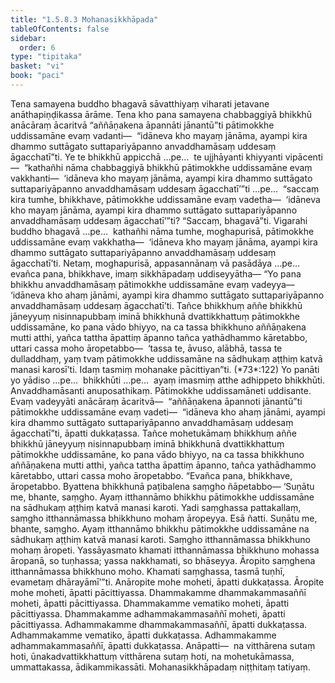 ```yaml
---
title: "1.5.8.3 Mohanasikkhāpada"
tableOfContents: false
sidebar:
  order: 6
type: "tipitaka"
basket: "vi"
book: "paci"
---
```



<DynamicBreadcrumb />

<Division number="443" book="paci" bookNo="2" page="189">

<Paragraph number="1329" book="paci">
Tena samayena buddho bhagavā sāvatthiyaṃ viharati jetavane anāthapiṇḍikassa ārāme. Tena kho pana samayena chabbaggiyā bhikkhū anācāraṃ ācaritvā “aññāṇakena āpannāti jānantū”ti pātimokkhe uddissamāne evaṃ vadanti—  “idāneva kho mayaṃ jānāma, ayampi kira dhammo suttāgato suttapariyāpanno anvaddhamāsaṃ uddesaṃ āgacchatī”ti.
</Paragraph>

<Paragraph number="1330" book="paci">
Ye te bhikkhū appicchā …pe…  te ujjhāyanti khiyyanti vipācenti—  “kathañhi nāma chabbaggiyā bhikkhū pātimokkhe uddissamāne evaṃ vakkhanti—  ‘idāneva kho mayaṃ jānāma, ayampi kira dhammo suttāgato suttapariyāpanno anvaddhamāsaṃ uddesaṃ āgacchatī’”ti …pe…  “saccaṃ kira tumhe, bhikkhave, pātimokkhe uddissamāne evaṃ vadetha—  ‘idāneva kho mayaṃ jānāma, ayampi kira dhammo suttāgato suttapariyāpanno anvaddhamāsaṃ uddesaṃ āgacchatī’”ti? “Saccaṃ, bhagavā”ti. Vigarahi buddho bhagavā …pe…  kathañhi nāma tumhe, moghapurisā, pātimokkhe uddissamāne evaṃ vakkhatha—  ‘idāneva kho mayaṃ jānāma, ayampi kira dhammo suttāgato suttapariyāpanno anvaddhamāsaṃ uddesaṃ āgacchatī’ti. Netaṃ, moghapurisā, appasannānaṃ vā pasādāya …pe…  evañca pana, bhikkhave, imaṃ sikkhāpadaṃ uddiseyyātha—
</Paragraph>

</Division>
<Division number="444" book="paci" bookNo="2" page="190">

<Paragraph number="1331" book="paci">
<Emphasis>“Yo pana bhikkhu anvaddhamāsaṃ pātimokkhe uddissamāne evaṃ vadeyya—  ‘idāneva kho ahaṃ jānāmi, ayampi kira dhammo suttāgato suttapariyāpanno anvaddhamāsaṃ uddesaṃ āgacchatī’ti. Tañce bhikkhuṃ aññe bhikkhū jāneyyuṃ nisinnapubbaṃ iminā bhikkhunā dvattikkhattuṃ pātimokkhe uddissamāne, ko pana vādo bhiyyo, na ca tassa bhikkhuno aññāṇakena mutti atthi, yañca tattha āpattiṃ āpanno tañca yathādhammo kāretabbo, uttari cassa moho āropetabbo—  ‘tassa te, āvuso, alābhā, tassa te dulladdhaṃ, yaṃ tvaṃ pātimokkhe uddissamāne na sādhukaṃ aṭṭhiṃ katvā manasi karosī’ti. Idaṃ tasmiṃ mohanake pācittiyan”</Emphasis>ti. (*73*:<Emphasis>122</Emphasis>)
</Paragraph>

</Division>
<Division number="445" book="paci" bookNo="2" page="190">

<Paragraph number="1332" book="paci">
<Emphasis>Yo panā</Emphasis>ti yo yādiso …pe…  <Emphasis>bhikkhū</Emphasis>ti …pe…  ayaṃ imasmiṃ atthe adhippeto bhikkhūti.
</Paragraph>

<Paragraph number="1333" book="paci">
<Emphasis>Anvaddhamāsan</Emphasis>ti anuposathikaṃ.
</Paragraph>

<Paragraph number="1334" book="paci">
<Emphasis>Pātimokkhe uddissamāne</Emphasis>ti uddisante.
</Paragraph>

<Paragraph number="1335" book="paci">
<Emphasis>Evaṃ vadeyyā</Emphasis>ti anācāraṃ ācaritvā—  “aññāṇakena āpannoti jānantū”ti pātimokkhe uddissamāne evaṃ vadeti—  “idāneva kho ahaṃ jānāmi, ayampi kira dhammo suttāgato suttapariyāpanno anvaddhamāsaṃ uddesaṃ āgacchatī”ti, āpatti dukkaṭassa.
</Paragraph>

<Paragraph number="1336" book="paci">
Tañce mohetukāmaṃ bhikkhuṃ aññe bhikkhū jāneyyuṃ nisinnapubbaṃ iminā bhikkhunā dvattikkhattuṃ pātimokkhe uddissamāne, ko pana vādo bhiyyo, na ca tassa bhikkhuno aññāṇakena mutti atthi, yañca tattha āpattiṃ āpanno, tañca yathādhammo kāretabbo, uttari cassa moho āropetabbo. “Evañca pana, bhikkhave, āropetabbo. Byattena bhikkhunā paṭibalena saṃgho ñāpetabbo—
</Paragraph>

</Division>
<Division number="446" book="paci" bookNo="2" page="191">

<Paragraph number="1337" book="paci">
‘Suṇātu me, bhante, saṃgho. Ayaṃ itthannāmo bhikkhu pātimokkhe uddissamāne na sādhukaṃ aṭṭhiṃ katvā manasi karoti. Yadi saṃghassa pattakallaṃ, saṃgho itthannāmassa bhikkhuno mohaṃ āropeyya. Esā ñatti.
</Paragraph>

<Paragraph number="1338" book="paci">
Suṇātu me, bhante, saṃgho. Ayaṃ itthannāmo bhikkhu pātimokkhe uddissamāne na sādhukaṃ aṭṭhiṃ katvā manasi karoti. Saṃgho itthannāmassa bhikkhuno mohaṃ āropeti. Yassāyasmato khamati itthannāmassa bhikkhuno mohassa āropanā, so tuṇhassa; yassa nakkhamati, so bhāseyya.
</Paragraph>

<Paragraph number="1339" book="paci">
Āropito saṃghena itthannāmassa bhikkhuno moho. Khamati saṃghassa, tasmā tuṇhī, evametaṃ dhārayāmī’”ti.
</Paragraph>

<Paragraph number="1340" book="paci">
Anāropite mohe moheti, āpatti dukkaṭassa. Āropite mohe moheti, āpatti pācittiyassa.
</Paragraph>

</Division>
<Division number="447" book="paci" bookNo="2" page="191">

<Paragraph number="1341" book="paci">
Dhammakamme dhammakammasaññī moheti, āpatti pācittiyassa. Dhammakamme vematiko moheti, āpatti pācittiyassa. Dhammakamme adhammakammasaññī moheti, āpatti pācittiyassa.
</Paragraph>

<Paragraph number="1342" book="paci">
Adhammakamme dhammakammasaññī, āpatti dukkaṭassa. Adhammakamme vematiko, āpatti dukkaṭassa. Adhammakamme adhammakammasaññī, āpatti dukkaṭassa.
</Paragraph>

</Division>
<Division number="448" book="paci" bookNo="2" page="191">

<Paragraph number="1343" book="paci">
Anāpatti—  na vitthārena sutaṃ hoti, ūnakadvattikkhattuṃ vitthārena sutaṃ hoti, na mohetukāmassa, ummattakassa, ādikammikassāti.

</Paragraph>
</Division>

<Paragraph number="1344" type="center" book="paci">
Mohanasikkhāpadaṃ niṭṭhitaṃ tatiyaṃ.
</Paragraph>